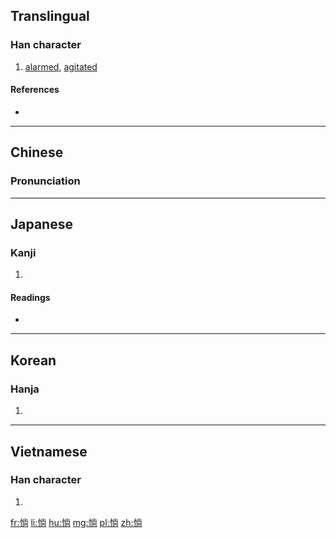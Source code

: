 ==Translingual==

===Han character===
{{Han char|rn=61|rad=心|as=08|sn=11|four=9902<sub>7</sub>|canj=心火月口 (PFBR)|ids=⿰[[忄]][[尚]]}}

# [[alarmed]], [[agitated]]

====References====
* {{Han ref|kx=0391.120|dkj=10815|dj=0725.240|hdz=42315.020|uh=60DD|ud=24797|bh=D55C|bd=54620}}

----

==Chinese==
{{zh-hanzi-box|[[惝]]}}

===Pronunciation===
{{zh-pron
|m=chǎng,tǎng
|c=cong2,tong2
|mn=chhéng/siàng
|oc=y
|cat=v
}}

----

==Japanese==

===Kanji===
{{ja-kanji|grade=|rs=心08}}

# {{defn|lang=ja|sort=心08}}

====Readings====
* {{ja-readings|on=[[しょう]] (shō), [[とう]] (tō)|kun=[[うつとりする]] (utsutorisuru)}}

----

==Korean==

===Hanja===
{{ko-hanja|hangeul=창|eumhun=|rv=chang|mr=ch'ang|y=chang}}

# {{defn|lang=ko|sort=心08}}

----

==Vietnamese==

===Han character===
{{vi-readings|rs=心08| hanviet = sượng}}

# {{defn|lang=vi|sort=心08}}

[[fr:惝]]
[[li:惝]]
[[hu:惝]]
[[mg:惝]]
[[pl:惝]]
[[zh:惝]]